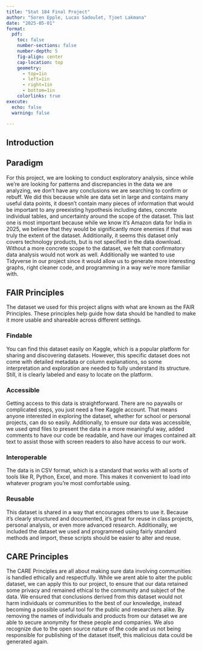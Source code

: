 ```yaml
---
title: "Stat 184 Final Project"
author: "Soren Epple, Lucas Sadoulet, Tjoet Lakmana"
date: "2025-05-01"
format:
  pdf:
    toc: false
    number-sections: false
    number-depth: 5
    fig-align: center
    cap-location: top
    geometry:
      - top=1in
      - left=1in
      - right=1in
      - bottom=1in
    colorlinks: true
execute: 
  echo: false
  warning: false

---
```

## Introduction


## Paradigm


For this project, we are looking to conduct exploratory analysis, since while we’re are looking for patterns and discrepancies in the  data we are analyzing, we don’t have any conclusions we are searching to confirm or rebuff. We did this because while are data set in large and contains many useful data points, it doesn’t contain many pieces of information that would be important to any preexisting hypothesis including dates, concrete individual tables, and uncertainty around the scope of the dataset. This last one is most important because while we know it’s Amazon data for India in 2025, we believe that they would be significantly more enemies if that was truly the extent of the dataset. Additionally, it seems this dataset only covers technology products, but is not specified in the data download. Without a more concrete scope to the dataset, we felt that confirmatory data analysis would not work as well. Additionally we wanted to use Tidyverse in our project since it would allow us to generate more interesting graphs, right cleaner code, and programming in a way we’re more familiar with.


## FAIR Principles 
The dataset we used for this project aligns with what are known as the FAIR Principles. These principles help guide how data should be handled to make it more usable and shareable across different settings.

### Findable
You can find this dataset easily on Kaggle, which is a popular platform for sharing and discovering datasets. However, this specific dataset does not come with detailed metadata or column explanations, so some interpretation and exploration are needed to fully understand its structure. Still, it is clearly labeled and easy to locate on the platform. 

### Accessible
Getting access to this data is straightforward. There are no paywalls or complicated steps, you just need a free Kaggle account. That means anyone interested in exploring the dataset, whether for school or personal projects, can do so easily. Additionally, to ensure our data was accessible, we used qmd files to present the data in a more meaningful way, added comments to have our code be readable, and have our images contained alt text to assist those with screen readers to also have access to our work.

### Interoperable
The data is in CSV format, which is a standard that works with all sorts of tools like R, Python, Excel, and more. This makes it convenient to load into whatever program you're most comfortable using. 

### Reusable
This dataset is shared in a way that encourages others to use it. Because it’s clearly structured and documented, it’s great for reuse in class projects, personal analysis, or even more advanced research. Additionally, we included the dataset we used and programmed using fairly standard methods and import, these scripts should be easier to alter and reuse. 

## CARE Principles
The CARE Principles are all about making sure data involving communities is handled ethically and respectfully. While we arent able to alter the public dataset, we can apply this to our project, to ensure that our data retained some privacy and remained ethical to the community and subject of the data. We ensured that conclusions derived from this dataset would not harm individuals or communities to the best of our knowledge, instead becoming a possible useful tool for the public and researchers alike. By removing the names of individuals and products from our dataset we are able to secure anonymity for these people and companies. We also recognize due to the open source nature of the code and us not being responsible for publishing of the dataset itself, this malicious data could be generated again. 


